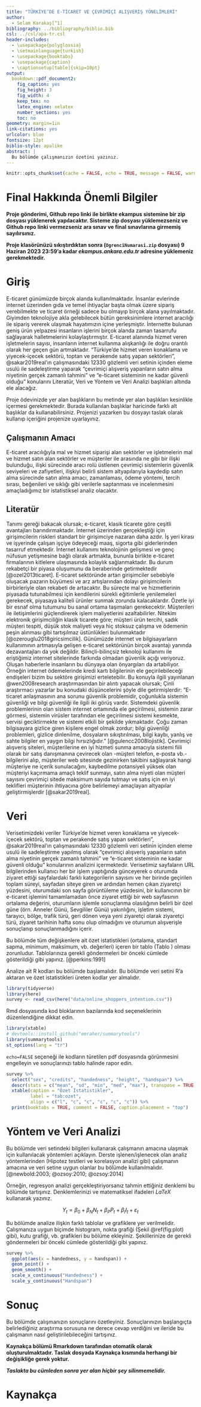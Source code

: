 ```yaml
---
title: "TÜRKİYE’DE E-TİCARET VE ÇEVRİMİÇİ ALIŞVERİŞ YÖNELİMLERİ"
author: 
  - Selam Karakaş[^1]
bibliography: ../bibliography/biblio.bib
csl: ../csl/apa-tr.csl
header-includes:
  - \usepackage{polyglossia}
  - \setmainlanguage{turkish}
  - \usepackage{booktabs}
  - \usepackage{caption} 
  - \captionsetup[table]{skip=10pt}
output:
  bookdown::pdf_document2:
    fig_caption: yes
    fig_height: 3
    fig_width: 4
    keep_tex: no
    latex_engine: xelatex
    number_sections: yes
    toc: no
geometry: margin=1in
link-citations: yes
urlcolor: blue
fontsize: 12pt
biblio-style: apalike
abstract: |
  Bu bölümde çalışmanızın özetini yazınız.
---
```

```r
knitr::opts_chunk$set(cache = FALSE, echo = TRUE, message = FALSE, warning = FALSE)
```

<!-- ======================================================================= -->
<!-- ============================== NOTLAR ================================= -->
<!-- ======================================================================= -->
[^1]: 17080217, [Github Repo](https://github.com/selamkarakas/final)

# Final Hakkında Önemli Bilgiler

\colorbox{BurntOrange}{GITHUB REPO BAĞLANTINIZI BU DOSYANIN 37. SATIRINA YAZINIZ!}

**Proje gönderimi, Github repo linki ile birlikte ekampus sistemine bir zip dosyası yüklenerek yapılacaktır. Sisteme zip dosyası yüklemezseniz ve Github repo linki vermezseniz ara sınav ve final sınavlarına girmemiş sayılırsınız.**

**Proje klasörünüzü sıkıştırdıktan sonra (`OgrenciNumarasi.zip` dosyası) 9 Haziran 2023 23:59'a kadar *ekampus.ankara.edu.tr* adresine yüklemeniz gerekmektedir.**

\colorbox{WildStrawberry}{Daha fazla bilgi için proje klasöründeki README.md dosyasını okuyunuz.}

# Giriş
E-ticaret günümüzde birçok alanda kullanılmaktadır. İnsanlar evlerinde internet üzerinden gıda ve temel ihtiyaçlar başta olmak üzere sipariş verebilmekte ve ticaret örneği sadece bu olmayıp birçok alana yayılmaktadır. Giyimden teknolojiye akla gelebilecek bütün gereksinimlere internet aracılığı ile sipariş vererek ulaşmak hayatımızın içine yerleşmiştir. İnternette bulunan geniş ürün yelpazesi insanların işlerini birçok alanda zaman tasarrufu sağlayarak halletmelerini kolaylaştırmıştır. E-ticaret alanında hizmet veren işletmelerin sayısı, insanların internet kullanma alışkanlığı ile doğru orantılı olarak her geçen gün artmaktadır. "Türkiye’de hizmet veren konaklama ve yiyecek-içecek sektörü, toptan ve perakende satış yapan sektörleri", @sakar2019real'ın çalışmasındaki 12330 gözlemli veri setinin içinden eleme usulü ile sadeleştirme yaparak “çevrimiçi alışveriş yapanların satın alma niyetinin gerçek zamanlı tahmini” ve "e-ticaret sisteminin ne kadar güvenli olduğu" konularını Literatür, Veri ve Yöntem ve Veri Analizi başlıkları altında ele alacağız. 


Proje ödevinizde yer alan başlıkların bu metinde yer alan başlıkları kesinlikle içermesi gerekmektedir. Burada kullanılan başlıklar haricinde farklı alt başlıklar da kullanabilirsiniz. Projenizi yazarken bu dosyayı taslak olarak kullanıp içeriğini projenize uyarlayınız.

## Çalışmanın Amacı
E-ticaret aracılığıyla mal ve hizmet siparişi alan sektörler ve işletmelerin mal ve hizmet satın alan sektörler ve müşteriler ile arasında ne gibi bir ilişki bulunduğu, ilişki sürecinde aracı rolü üstlenen çevrimiçi sistemlerin güvenlik seviyeleri ve zafiyetleri, ilişkiyi belirli sistem altyapılarıyla kaydedip satın alma sürecinde satın alma amacı, zamanlaması, ödeme yöntemi, tercih sırası, beğenileri ve sıklığı gibi verilerle saptanması ve incelenmesini amaçladığımız bir istatistiksel analiz olacaktır.

## Literatür 

Tanımı gereği bakacak olursak; e-ticaret, klasik ticarete göre çeşitli avantajları barındırmaktadır. İnternet üzerinden gerçekleştiği için girişimcilerin riskleri standart bir girişimciye nazaran daha azdır. İş yeri kirası ve işyerinde çalışan işçiye ödeyeceği maaş, sigorta gibi giderlerinden tasarruf etmektedir. İnternet kullanımı teknolojinin gelişmesi ve genç nüfusun yetişmesine bağlı olarak artmakta, bununla birlikte e-ticaret firmalarının kitlelere ulaşmasında kolaylık sağlanmaktadır. Bu durum rekabetçi bir piyasa oluşumunu da beraberinde getirmektedir [@ozel2013ticaret]. E-ticaret sektöründe artan girişimciler sebebiyle oluşacak pazarın büyümesi ve arz artışlarından dolayı girişimcilerin birbirleriyle olan rekabeti de artacaktır. Bu süreçte mal ve hizmetlerinin piyasada tutunabilmesi için kendilerini sürekli eğitimlerle yenilemeleri gerekecek, piyasaya kaliteli ürünler sunmak zorunda kalacaklardır. Özetle iyi bir esnaf olma tutumunu bu sanal ortama taşımaları gerekecektir. Müşterileri ile iletişimlerini güçlendirerek işlem maliyetlerini azaltabilirler. Nitekim elektronik girişimciliğin klasik ticarete göre; müşteri ürün tercihi, sadık müşteri tespiti, düşük stok maliyeti veya hiç stoksuz çalışma ve ödemenin peşin alınması gibi tartışılmaz üstünlükleri bulunmaktadır [@ozerouglu2018giricsimcilik]. Günümüzde internet ve bilgisayarların kullanımının artmasıyla gelişen e-ticaret sektörünün birçok avantajı yanında dezavantajları da yok değildir. Bilinçli-bilinçsiz teknoloji kullanımı ile eriştiğimiz internet sitelerinde farkında olmadan güvenlik açığı veriyoruz. Oluşan haberlerle insanların bu dünyaya olan önyargıları da artabiliyor. Örneğin internet ödemelerinde kredi kartı bilgilerinin ele geçirilebileceği endişeleri bizim bu sektöre girişimizi erteletebilir. Bu konuyla ilgili yayınlanan @wen2008research araştırmasından bir alıntı yapacak olursak; Çinli araştırmacı yazarlar bu konudaki düşüncelerini şöyle dile getirmişlerdir: ”E-ticaret anlaşmasının ana sorunu güvenlik problemidir, çoğunlukla sistemin güvenliği ve bilgi güvenliği ile ilgili iki görüş vardır. Sistemdeki güvenlik problemlerinin olan sistem internet ortamında ele geçirilmesi, sistemin zarar görmesi, sistemin virüsler tarafından ele geçirilmesi sistemi kesmekte, servisi geciktirmekte ve sistemi etkili bir şekilde yıkmaktadır. Çoğu zaman bilgisayara gizlice giren kişilere engel olmak zordur; bilgi güvenliği problemleri, gizlice dinlenilme, dosyaların sıkıştırılması, bilgi kaybı, yanlış ve sahte bilgiler en yaygın bilgi hırsızlığıdır.” [@gulencc2008lojistik]. Çevrimiçi alışveriş siteleri, müşterilerine en iyi hizmeti sunma amacıyla sistemi fiili olarak bir satış danışmanına çevirecek olan -müşteri telefon, e-posta vb.- bilgilerini alıp, müşteriler web sitesinde gezinirken takibini sağlayarak hangi müşteriye ne içerik sunulacağını, kaybedilme potansiyeli yüksek olan müşteriyi kaçırmama amaçlı teklif sunmayı, satın alma niyeti olan müşteri sayısını çevrimiçi sitede maksimum sayıda tutmayı ve satış için en iyi teklifleri müşterinin ihtiyacına göre belirlemeyi amaçlayan altyapılar geliştirmişlerdir [@sakar2019real].

# Veri 
Verisetimizdeki veriler Türkiye’de hizmet veren konaklama ve yiyecek-içecek sektörü, toptan ve perakende satış yapan sektörleri", @sakar2019real'ın çalışmasındaki 12330 gözlemli veri setinin içinden eleme usulü ile sadeleştirme yapılmış olarak “çevrimiçi alışveriş yapanların satın alma niyetinin gerçek zamanlı tahmini” ve "e-ticaret sisteminin ne kadar güvenli olduğu" konularının analizini içermektedir. Verisetimiz sayfaların URL bilgilerinden kullanıcı her bir işlem yaptığında günceyerek o oturumda ziyaret ettiği sayfalardaki farklı kategorilerin sayısını ve her birinde geçirilen toplam süreyi, sayfadan siteye giren ve ardından hemen çıkan ziyaretçi yüzdesini, oturumdaki son sayfa görüntüleme yüzdesini, bir kullanıcının bir e-ticaret işlemini tamamlamadan önce ziyaret ettiği bir web sayfasının ortalama değerini, oturumların işlemle sonuçlanma olasılığının belirli bir özel güne (örn. Anneler Günü, Sevgililer Günü) yakınlığını, işletim sistemi, tarayıcı, bölge, trafik türü, geri dönen veya yeni ziyaretçi olarak ziyaretçi türü, ziyaret tarihinin hafta sonu olup olmadığını ve oturumun alışverişle sonuçlanıp sonuçlanmadığını içerir.

Bu bölümde tüm değişkenlere ait özet istatistikleri (ortalama, standart sapma, minimum, maksimum, vb. değerleri) içeren bir tablo (Tablo \ref{tab:ozet}) olması zorunludur. Tablolarınıza gerekli göndermeleri bir önceki cümlede gösterildiği gibi yapınız. [@perkins:1991]

Analize ait R kodları bu bölümde başlamalıdır. Bu bölümde veri setini R'a aktaran ve özet istatistikleri üreten kodlar yer almalıdır.

```r
library(tidyverse)
library(here)
survey <- read_csv(here("data/online_shoppers_intention.csv"))
```

Rmd dosyasında kod bloklarının bazılarında kod seçeneklerinin düzenlendiğine dikkat edin. 

```r
library(xtable) 
# devtools::install_github("emraher/summarytools")
library(summarytools)
st_options(lang = "tr")
```

`echo=FALSE` seçeneği ile kodların türetilen pdf dosyasında görünmesini engelleyin ve sonuçlarınızı tablo halinde rapor edin.

```r
survey %>%
  select("sex", "credits", "handedness", "height", "handspan") %>% 
  descr(stats = c("mean", "sd", "min", "med", "max"), transpose = TRUE) %>% 
  xtable(caption = "Özet İstatistikler",
         label = "tab:ozet",
         align = c("l", "c", "c", "c", "c", "c")) %>% 
  print(booktabs = TRUE, comment = FALSE, caption.placement = "top")
```


# Yöntem ve Veri Analizi
Bu bölümde veri setindeki bilgileri kullanarak çalışmanın amacına ulaşmak için kullanılacak yöntemleri açıklayın. Derste işlenen/işlenecek olan analiz yöntemlerinden (Hipotez testleri ve korelasyon analizi gibi) çalışmanın amacına ve veri setine uygun olanlar bu bölümde kullanılmalıdır. [@newbold:2003; @ozsoy:2010; @ozsoy:2014]

Örneğin, regresyon analizi gerçekleştiriyorsanız tahmin ettiğiniz denklemi bu bölümde tartışınız. Denklemlerinizi ve matematiksel ifadeleri $LaTeX$ kullanarak yazınız.

$$
Y_t = \beta_0 + \beta_N N_t + \beta_P P_t + \beta_I I_t + \varepsilon_t
$$

Bu bölümde analize ilişkin farklı tablolar ve grafiklere yer verilmelidir. Çalışmanıza uygun biçimde histogram, nokta grafiği (Şekil \@ref(fig:plot) gibi), kutu grafiği, vb. grafikleri bu bölüme ekleyiniz. Şekillerinize de gerekli göndermeleri bir önceki cümlede gösterildiği gibi yapınız.


```r
survey %>% 
  ggplot(aes(x = handedness, y = handspan)) +
  geom_point() +
  geom_smooth() +
  scale_x_continuous("Handedness") + 
  scale_y_continuous("Handspan")
```


# Sonuç
Bu bölümde çalışmanızın sonuçlarını özetleyiniz. Sonuçlarınızın başlangıçta belirlediğiniz araştırma sorusuna ne derece cevap verdiğini ve ileride bu çalışmanın nasıl geliştirilebileceğini tartışınız.

**Kaynakça bölümü Rmarkdown tarafından otomatik olarak oluşturulmaktadır. Taslak dosyada Kaynakça kısmında herhangi bir değişikliğe gerek yoktur.** 

**_Taslakta bu cümleden sonra yer alan hiçbir şey silinmemelidir._**

\newpage
# Kaynakça {#references}
<div id="refs"></div>

